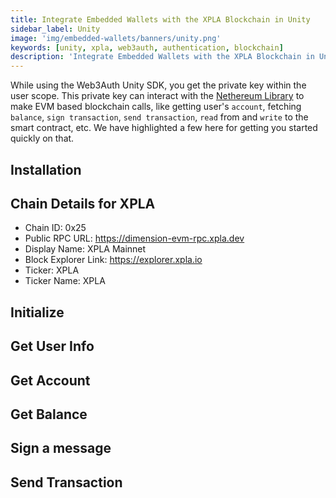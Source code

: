 ```yaml
---
title: Integrate Embedded Wallets with the XPLA Blockchain in Unity
sidebar_label: Unity
image: 'img/embedded-wallets/banners/unity.png'
keywords: [unity, xpla, web3auth, authentication, blockchain]
description: 'Integrate Embedded Wallets with the XPLA Blockchain in Unity | Embedded Wallets'
---
```



<SEO
  title="Integrate Embedded Wallets with the XPLA Blockchain in Unity"
  description="Integrate Embedded Wallets with the XPLA Blockchain in Unity | Embedded Wallets"
  image="https://docs.metamask.io/img/embedded-wallets/banners/xpla.png"
  slug="/embedded-wallets/connect-blockchain/evm/xpla/unity"
/>

While using the Web3Auth Unity SDK, you get the private key within the user scope. This private key can interact with the [Nethereum Library](https://nethereum.com/) to make EVM based blockchain calls, like getting user's `account`, fetching `balance`, `sign transaction`, `send transaction`, `read` from and `write` to the smart contract, etc. We have highlighted a few here for getting you started quickly on that.

## Installation

<InstallationSnippet />

## Chain Details for XPLA

- Chain ID: 0x25
- Public RPC URL: https://dimension-evm-rpc.xpla.dev
- Display Name: XPLA Mainnet
- Block Explorer Link: https://explorer.xpla.io
- Ticker: XPLA
- Ticker Name: XPLA

## Initialize

<InitialisationSnippet />

## Get User Info

<UserInfoSnippet />

## Get Account

<GetAccountSnippet />

## Get Balance

<GetBalanceSnippet />

## Sign a message

<SignMessageSnippet />

## Send Transaction

<SendTransactionSnippet />
